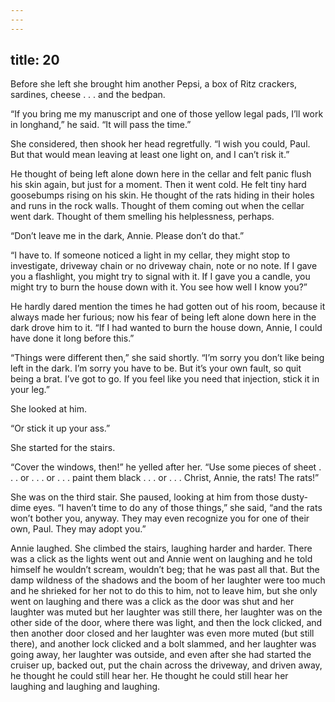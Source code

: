 ```yaml
---
---
---
```

title: 20
---




Before she left she brought him another Pepsi, a box of Ritz crackers, sardines, cheese . . . and the bedpan.

“If you bring me my manuscript and one of those yellow legal pads, I’ll work in longhand,” he said. “It will pass the time.”

She considered, then shook her head regretfully. “I wish you could, Paul. But that would mean leaving at least one light on, and I can’t risk it.”

He thought of being left alone down here in the cellar and felt panic flush his skin again, but just for a moment. Then it went cold. He felt tiny hard goosebumps rising on his skin. He thought of the rats hiding in their holes and runs in the rock walls. Thought of them coming out when the cellar went dark. Thought of them smelling his helplessness, perhaps.

“Don’t leave me in the dark, Annie. Please don’t do that.”

“I have to. If someone noticed a light in my cellar, they might stop to investigate, driveway chain or no driveway chain, note or no note. If I gave you a flashlight, you might try to signal with it. If I gave you a candle, you might try to burn the house down with it. You see how well I know you?”

He hardly dared mention the times he had gotten out of his room, because it always made her furious; now his fear of being left alone down here in the dark drove him to it. “If I had wanted to burn the house down, Annie, I could have done it long before this.”

“Things were different then,” she said shortly. “I’m sorry you don’t like being left in the dark. I’m sorry you have to be. But it’s your own fault, so quit being a brat. I’ve got to go. If you feel like you need that injection, stick it in your leg.”

She looked at him.

“Or stick it up your ass.”

She started for the stairs.

“Cover the windows, then!” he yelled after her. “Use some pieces of sheet . . . or . . . or . . . paint them black . . . or . . . Christ, Annie, the rats! The rats!”

She was on the third stair. She paused, looking at him from those dusty-dime eyes. “I haven’t time to do any of those things,” she said, “and the rats won’t bother you, anyway. They may even recognize you for one of their own, Paul. They may adopt you.”

Annie laughed. She climbed the stairs, laughing harder and harder. There was a click as the lights went out and Annie went on laughing and he told himself he wouldn’t scream, wouldn’t beg; that he was past all that. But the damp wildness of the shadows and the boom of her laughter were too much and he shrieked for her not to do this to him, not to leave him, but she only went on laughing and there was a click as the door was shut and her laughter was muted but her laughter was still there, her laughter was on the other side of the door, where there was light, and then the lock clicked, and then another door closed and her laughter was even more muted (but still there), and another lock clicked and a bolt slammed, and her laughter was going away, her laughter was outside, and even after she had started the cruiser up, backed out, put the chain across the driveway, and driven away, he thought he could still hear her. He thought he could still hear her laughing and laughing and laughing.